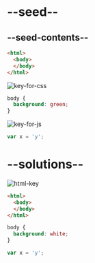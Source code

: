 # --seed--

## --seed-contents--

```html
<html>
  <body>
  </body>
</html>
```

![key-for-css]()




```css
body {
  background: green;
}
```


![key-for-js]()



```js
var x = 'y';
```


# --solutions--

![html-key]()


```html
<html>
  <body>
  </body>
</html>
```

```css
body {
  background: white;
}
```

```js
var x = 'y';
```

